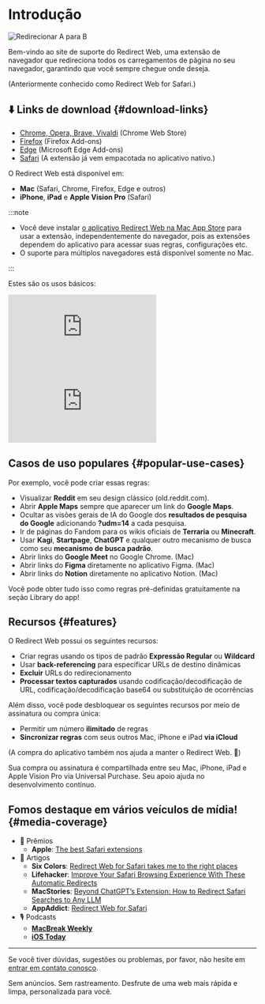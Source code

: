 
# Introdução

<div style={{display: "flex", flexDirection: "column", alignItems: "flex-start", marginBottom: "25px"}}>
  <img src={useBaseUrl("img/redirect-a-to-b.png")} style={{display: "block", minWidth: "360px", maxWidth: "500px", width: "100%", height: "auto", marginBottom: "25px"}} alt="Redirecionar A para B" />
  <ExtensionStoreLinks />
</div>

Bem-vindo ao site de suporte do Redirect Web, uma extensão de navegador que redireciona todos os carregamentos de página no seu navegador, garantindo que você sempre chegue onde deseja.

(Anteriormente conhecido como Redirect Web for Safari.)

## ⬇️ Links de download {#download-links}

- [Chrome, Opera, Brave, Vivaldi](https://chromewebstore.google.com/detail/ffglckbhfbfmdkefdmjbhpnffkcmlhdh) (Chrome Web Store)
- [Firefox](https://addons.mozilla.org/firefox/addon/redirect-web/) (Firefox Add-ons)
- [Edge](https://microsoftedge.microsoft.com/addons/detail/hmfkakfdccgdpgemaicfgngnmflefpga) (Microsoft Edge Add-ons)
- [Safari](https://apps.apple.com/app/id1571283503) (A extensão já vem empacotada no aplicativo nativo.)

O Redirect Web está disponível em:

- **Mac** (Safari, Chrome, Firefox, Edge e outros)
- **iPhone**, **iPad** e **Apple Vision Pro** (Safari)

:::note

- Você deve instalar [o aplicativo Redirect Web na Mac App Store](https://apps.apple.com/app/id1571283503) para usar a extensão, independentemente do navegador, pois as extensões dependem do aplicativo para acessar suas regras, configurações etc.
- O suporte para múltiplos navegadores está disponível somente no Mac.

:::

Estes são os usos básicos:

<iframe style={{width:"100%", aspectRatio:"9/16", height:"auto", maxHeight:"60vh", maxWidth:"35vh"}} src="https://www.youtube.com/embed/NaQ5X-v-qJU" title="iOS Demo Video (YouTube)" frameborder="0" allow="accelerometer; autoplay; clipboard-write; encrypted-media; gyroscope; picture-in-picture; web-share" allowfullscreen></iframe>

<iframe style={{width:"100%", aspectRatio:"17/9", height:"auto", maxHeight:"100vh"}} src="https://www.youtube.com/embed/5eU89Gu73SQ" title="macOS Demo Video (YouTube)" frameborder="0" allow="accelerometer; autoplay; clipboard-write; encrypted-media; gyroscope; picture-in-picture; web-share" allowfullscreen></iframe>

## Casos de uso populares {#popular-use-cases}

Por exemplo, você pode criar essas regras:

- Visualizar **Reddit** em seu design clássico (old.reddit.com).
- Abrir **Apple Maps** sempre que aparecer um link do **Google Maps**.
- Ocultar as visões gerais de IA do Google dos **resultados de pesquisa do Google** adicionando **?udm=14** a cada pesquisa.
- Ir de páginas do Fandom para os wikis oficiais de **Terraria** ou **Minecraft**.
- Usar **Kagi**, **Startpage**, **ChatGPT** e qualquer outro mecanismo de busca como seu **mecanismo de busca padrão**.
- Abrir links do **Google Meet** no Google Chrome. (Mac)
- Abrir links do **Figma** diretamente no aplicativo Figma. (Mac)
- Abrir links do **Notion** diretamente no aplicativo Notion. (Mac)

Você pode obter tudo isso como regras pré-definidas gratuitamente na seção Library do app!

## Recursos {#features}

O Redirect Web possui os seguintes recursos:

- Criar regras usando os tipos de padrão **Expressão Regular** ou **Wildcard**
- Usar **back-referencing** para especificar URLs de destino dinâmicas
- **Excluir** URLs do redirecionamento
- **Processar textos capturados** usando codificação/decodificação de URL, codificação/decodificação base64 ou substituição de ocorrências

Além disso, você pode desbloquear os seguintes recursos por meio de assinatura ou compra única:

- Permitir um número **ilimitado** de regras
- **Sincronizar regras** com seus outros Mac, iPhone e iPad **via iCloud**

(A compra do aplicativo também nos ajuda a manter o Redirect Web. 🙏)

Sua compra ou assinatura é compartilhada entre seu Mac, iPhone, iPad e Apple Vision Pro via Universal Purchase. Seu apoio ajuda no desenvolvimento contínuo.

## Fomos destaque em vários veículos de mídia! {#media-coverage}

* 🏅 Prêmios
    * **Apple**: [The best Safari extensions](https://apps.apple.com/us/story/id1377753262)
* 📰 Artigos
    * **Six Colors**: [Redirect Web for Safari takes me to the right places](https://sixcolors.com/post/2022/11/redirect-web-for-safari-takes-me-to-the-right-places/)
    * **Lifehacker**: [Improve Your Safari Browsing Experience With These Automatic Redirects](https://lifehacker.com/improve-your-safari-browsing-experience-with-these-auto-1849812013)
    * **MacStories**: [Beyond ChatGPT’s Extension: How to Redirect Safari Searches to Any LLM](https://www.macstories.net/tutorials/beyond-chatgpts-extension-how-to-redirect-safari-searches-to-any-llm/)
    * **AppAddict**: [Redirect Web for Safari](https://appaddict.app/post/redirect-web-for-safari)
* 🎙️ Podcasts
    * [**MacBreak Weekly**](https://youtu.be/I251K3L2s88?t=7427)
    * [**iOS Today**](https://youtu.be/cWkwH84b6M4?t=636)

---

Se você tiver dúvidas, sugestões ou problemas, por favor, não hesite em [entrar em contato conosco](/contact-us).

Sem anúncios. Sem rastreamento. Desfrute de uma web mais rápida e limpa, personalizada para você.
